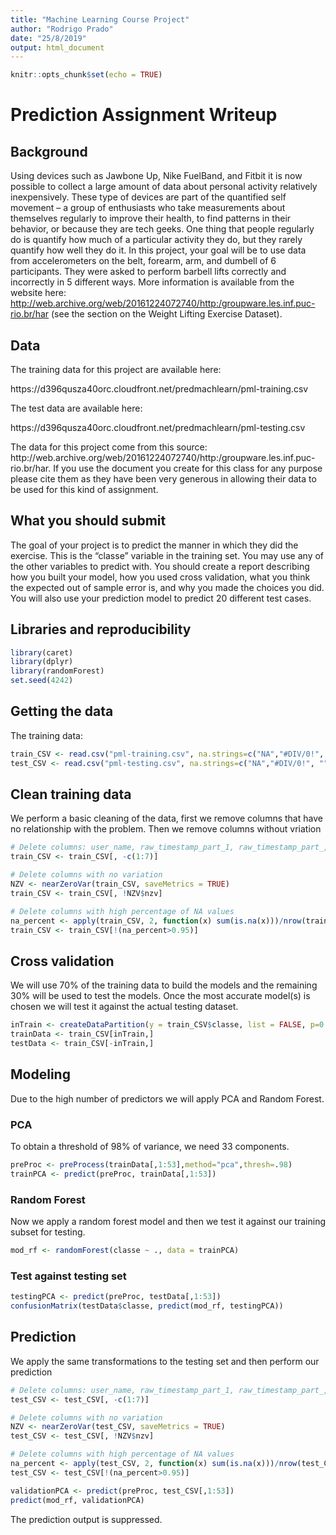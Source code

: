 ---
title: "Machine Learning Course Project"
author: "Rodrigo Prado"
date: "25/8/2019"
output: html_document
---

```{r setup, include=FALSE}
knitr::opts_chunk$set(echo = TRUE)
```

# Prediction Assignment Writeup

## Background

Using devices such as Jawbone Up, Nike FuelBand, and Fitbit it is now possible to collect a large amount of data about personal activity relatively inexpensively. These type of devices are part of the quantified self movement – a group of enthusiasts who take measurements about themselves regularly to improve their health, to find patterns in their behavior, or because they are tech geeks. One thing that people regularly do is quantify how much of a particular activity they do, but they rarely quantify how well they do it. In this project, your goal will be to use data from accelerometers on the belt, forearm, arm, and dumbell of 6 participants. They were asked to perform barbell lifts correctly and incorrectly in 5 different ways. More information is available from the website here: <http://web.archive.org/web/20161224072740/http:/groupware.les.inf.puc-rio.br/har> (see the section on the Weight Lifting Exercise Dataset).

## Data

The training data for this project are available here:

https://d396qusza40orc.cloudfront.net/predmachlearn/pml-training.csv

The test data are available here:

https://d396qusza40orc.cloudfront.net/predmachlearn/pml-testing.csv

The data for this project come from this source: http://web.archive.org/web/20161224072740/http:/groupware.les.inf.puc-rio.br/har. If you use the document you create for this class for any purpose please cite them as they have been very generous in allowing their data to be used for this kind of assignment.

## What you should submit

The goal of your project is to predict the manner in which they did the exercise. This is the "classe" variable in the training set. You may use any of the other variables to predict with. You should create a report describing how you built your model, how you used cross validation, what you think the expected out of sample error is, and why you made the choices you did. You will also use your prediction model to predict 20 different test cases.

## Libraries and reproducibility

```{r libraries}
library(caret)
library(dplyr)
library(randomForest)
set.seed(4242)
```

## Getting the data

The training data:
```{r load_data}
train_CSV <- read.csv("pml-training.csv", na.strings=c("NA","#DIV/0!", ""))
test_CSV <- read.csv("pml-testing.csv", na.strings=c("NA","#DIV/0!", ""))

```


## Clean training data 
We perform a basic cleaning of the data, first we remove columns that have no relationship with the problem. Then we remove columns without vriation 
```{r clean_data}

# Delete columns: user_name, raw_timestamp_part_1, raw_timestamp_part_,2 cvtd_timestamp, new_window, and  num_window (1 to 7). 
train_CSV <- train_CSV[, -c(1:7)]

# Delete columns with no variation
NZV <- nearZeroVar(train_CSV, saveMetrics = TRUE)
train_CSV <- train_CSV[, !NZV$nzv]

# Delete columns with high percentage of NA values
na_percent <- apply(train_CSV, 2, function(x) sum(is.na(x)))/nrow(train_CSV)
train_CSV <- train_CSV[!(na_percent>0.95)]
```

## Cross validation
We will use 70% of the training data to build the models and the remaining 30% will be used to test the models. Once the most accurate model(s) is chosen we will test it against the actual testing dataset.
```{r split_data}
inTrain <- createDataPartition(y = train_CSV$classe, list = FALSE, p=0.7)
trainData <- train_CSV[inTrain,]
testData <- train_CSV[-inTrain,]
```

## Modeling
Due to the high number of predictors we will apply PCA and Random Forest.

### PCA
To obtain a threshold of 98% of variance, we need 33 components.
```{r pca_calculate_thresh}
preProc <- preProcess(trainData[,1:53],method="pca",thresh=.98)
trainPCA <- predict(preProc, trainData[,1:53])
```

### Random Forest
Now we apply a random forest model and then we test it against our training subset for testing.
```{r randomForest}
mod_rf <- randomForest(classe ~ ., data = trainPCA)
```

### Test against testing set
```{r random_forest_test}
testingPCA <- predict(preProc, testData[,1:53])
confusionMatrix(testData$classe, predict(mod_rf, testingPCA))
```

## Prediction
We apply the same transformations to the testing set and then perform our prediction

```{r, results=FALSE, real_validation}
# Delete columns: user_name, raw_timestamp_part_1, raw_timestamp_part_,2 cvtd_timestamp, new_window, and  num_window (1 to 7). 
test_CSV <- test_CSV[, -c(1:7)]

# Delete columns with no variation
NZV <- nearZeroVar(test_CSV, saveMetrics = TRUE)
test_CSV <- test_CSV[, !NZV$nzv]

# Delete columns with high percentage of NA values
na_percent <- apply(test_CSV, 2, function(x) sum(is.na(x)))/nrow(test_CSV)
test_CSV <- test_CSV[!(na_percent>0.95)]

validationPCA <- predict(preProc, test_CSV[,1:53])
predict(mod_rf, validationPCA)
```
The prediction output is suppressed.
